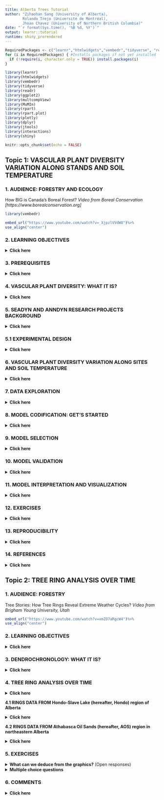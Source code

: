 ```yaml
---
title: Alberta Trees Tutorial
author: "Zihaohan Sang (University of Alberta),
        Rolando Trejo (Université de Montréal),
        Jhoan Chavez (University of Northern British Columbia)"
date: "`r format(Sys.time(), '%B %d, %Y')`"
output: learnr::tutorial
runtime: shiny_prerendered
---
```



```r
RequiredPackages <- c("learnr","htmlwidgets","vembedr","tidyverse", "readr","ggplot2","multcompView","MuMIn","rpart","rpart.plot","plotly","dplyr","jtools","interactions","shiny")
for (i in RequiredPackages) { #Installs packages if not yet installed
  if (!require(i, character.only = TRUE)) install.packages(i)
}

library(learnr)
library(htmlwidgets)
library(vembedr)
library(tidyverse)
library(readr)
library(ggplot2)
library(multcompView)
library(MuMIn)
library(rpart)
library(rpart.plot)
library(plotly)
library(dplyr)
library(jtools)
library(interactions)
library(shiny)

knitr::opts_chunk$set(echo = FALSE)
```


## **Topic 1: VASCULAR PLANT DIVERSITY VARIATION ALONG STANDS AND SOIL TEMPERATURE**

### **1. AUDIENCE: FORESTRY AND ECOLOGY** 

How BIG is Canada's Boreal Forest? *Video from Boreal Conservation [https://www.borealconservation.org]*

```r
library(vembedr)
```

```r
embed_url("https://www.youtube.com/watch?v=_XjpzlVVdW8")%>%
use_align("center")
```


### **2. LEARNING OBJECTIVES**
  
  <details>
  <summary> **Click here** </summary>
  <p>  
  
  1. You will be able to understand why biology and statistics do a nice match. 
 
  2. You will be able to understand how implement linear regression applied to species richness in function of at least of a couple of independent variables.

</details>

### **3. PREREQUISITES**

  <details>
  <summary> **Click here** </summary>
  <p> 
  
   **3.1 An introduction to linear regression**:https://www.youtube.com/watch?v=gb4qqX4uhYA


   **3.2 How to read a boxplot?**:https://www.youtube.com/watch?v=7UK2DK7rblw


   **3.3 The Bell Curve (Normal/Gaussian Distribution)**:https://www.youtube.com/watch?v=DJzmb7hGmeM


   **3.4 What is a residual plot?**:https://www.youtube.com/watch?v=J5gRckrv44c

</details>


### **4. VASCULAR PLANT DIVERSITY: WHAT IT IS?**

<details>
  <summary> **Click here** </summary>
  <p>  
A key concept in biology is Diversity. If you have wondered what is the connection between species richness of plants versus space  and environment, this is the right place to achieve basic biological and statistical concepts. There are over 352 000 (391 000 according to Jin and Qian, 2019) species of vascular plants in the world. More than 95% of vascular plants are flowering plants, also called angiosperms (e.g. grasses, orchids, maple trees). The other types of vascular plants are gymnosperms (cone-bearing trees, e.g. pine trees, spruce trees) and seedless plants (e.g. ferns, horsetails) (see figure of vascular plants below) . 5111 species of vascular plants have been found in Canada(CESCC, 2010). Such an amazing quantity of types and forms of life definitely invite biologists to wander them selves how diversity works in nature.

```r
htmltools::img(
				src = "https://github.com/Living-Data-Tutorials/website/blob/main/_lessons/2022-04-07-alberta-trees-tutorial/Vascular_Plants.png?raw=true", height = "500px", width = "100%", `data-external` = "1"
			)
```
*Photos from The Gymnosperm Database and Go Botany (3.7)*

  </details>

### **5. SEADYN AND ANNDYN RESEARCH PROJECTS BACKGROUND**

<details>
  <summary> **Click here** </summary>
  <p> 
  
An interesting project monitoring diversity was the Seasonal and annual dynamics of western Canadian boreal forest plant communities: a legacy dataset spanning four decades. The primary purpose of the Seasonal Dynamics (SEADYN) and later Annual Dynamics (ANNDYN) research projects was to document seasonal changes in the vegetative composition during the snow-free season (May through October) and longer-term changes in vegetation and forest mensuration for boreal forest stands in Alberta, Canada dominated by Pinus banksiana (Lamb.) (see central image in the below figure). 

Two regions were used for this study: one in the Hondo-Slave Lake (hereafter, Hondo) region of Alberta, which was surveyed from 1980 to 2015, and a second location in the Athabasca Oil Sands (hereafter, AOS) region in northeastern Alberta, which was surveyed from 1981 to 1984 and thought to have substantial atmospheric pollution due to regional industrial development (oil sands mining and processing). 

```r
htmltools::img(
				src = "https://github.com/RolandoTrejo/website/blob/main/_lessons/2022-04-07-alberta-trees-tutorial/Alberta_Project.png?raw=true", height = "500px", width = "100%", `data-external` = "1"
			)
```
*Photo from Seasonal Dynamics (SEADYN) and later Annual Dynamics (ANNDYN) research projects metadata, Alberta*

  </details>
  
### **5.1 EXPERIMENTAL DESIGN** 

<details>
  <summary> **Click here** </summary>
  <p>  
  
The experimental design consisted of plots of 50x50 m subdivided into 50 5x5 m quadrants. Data coming from Hondo monitoring can allow us to state tree questions concerning soil temperature and stands.




```r
htmltools::img(
				src = "https://github.com/Living-Data-Tutorials/website/blob/main/_lessons/2022-04-07-alberta-trees-tutorial/Location.png?raw=true", height = "500px", width = "100%", `data-external` = "1"
			)
```
*Photo from Seasonal Dynamics (SEADYN) and later Annual Dynamics (ANNDYN) research projects metadata, Alberta*

  </details>

### **6. VASCULAR PLANT DIVERSITY VARIATION ALONG SITES AND SOIL TEMPERATURE**

<details>
  <summary> **Click here** </summary>
  <p> 
  
Alberta, including 660 000 km2, is a diverse Canadian province. Almost 2000 species of vascular plants have been recorded (almost 1500 native) (Packer and Gould, 2017). In order to reveal how biodiversity connects with space and at least one environmental variable, we will focus on understanding the effect of stands and soil temperature in species richness in 2010 regarding only Hondo stands of this project.Hondo stands are north of Edmonton and east of Lesser Slave Lake, Alberta (AB), Canada (bottom right map panel). 2010 Hondo vascular plant is composed by 131 species. In this sites the maximum number of species found between 1980-2015 was 215. Regarding species diversity, we can state the following questions:

     A. Can we explain vascular diversity regarding soil temperature? 
 
     B. Are stands a better predictor than soil temperature? 
 
     C. Do we need to consider both variables together to understand vascular plant diversity variation? 
 
  </details>

### **7. DATA EXPLORATION**

<details>
  <summary> **Click here** </summary>
  <p>  
  
In order to answer our questions, we will use data from two different datasets from long-term tree and plant surveys in Alberta. We can respond to our questions using data from a specific year. In this tutorial, we will use 2010 data. Now we can better understand the regression line provided by graphing soil temperature and species richness. It basically follows a negative correlation (more species, less soil temperature). Regarding the boxplot graphic, we can see that stand 5 and 6 contain more species than stand 3 and 4. In stands 7 and 8 we can visualize outlines (extreme values). 

**7.1. Species richness variation by soil temperature (°C)**

```r
# Species richness variation by soil temperature (°C)
Hondo_VascularCover_2010_CLEAN<-read.csv("https://raw.githubusercontent.com/Living-Data-Tutorials/website/main/_lessons/2022-04-07-alberta-trees-tutorial/Hondo_VascularCover_2010_CLEAN.csv", sep=";")
Hondo_SoilTemp_2010_CLEAN<- read.csv("https://raw.githubusercontent.com/Living-Data-Tutorials/website/main/_lessons/2022-04-07-alberta-trees-tutorial/Hondo_SoilTemp_2010_CLEAN.csv", sep=";")

SR_SoilTemp <- data.frame(stand=as.factor(Hondo_SoilTemp_2010_CLEAN$stand),
                          SR=Hondo_VascularCover_2010_CLEAN$SR,
                          temp_C=Hondo_SoilTemp_2010_CLEAN$temp_C)

bc <- plot_ly(SR_SoilTemp, x=~temp_C, y=~SR, type = "scatter", size=~SR, 
              color = 'Paired')%>% layout(title="",
              xaxis=list(title="Soil temperature (C)", showgrid = F),
              yaxis=list(title="Species richness", showgrid = F))

bc
```

**7.2. Species richness variation along stands**

```r
# Species richness variation along stands
bp <- plot_ly(SR_SoilTemp, y=~SR, color = ~as.factor(stand),symbol="stand", 
              type="box",boxpoints = "all",
              
              jitter = 0.4,pointpos = -1.8) %>% 
              layout(title = "", 
              xaxis = list(title = "Stand", showgrid = F),
              yaxis=list(title="Species richness", showgrid = F))

bp
```

**7.3. Counts of the number of species frequencies in each abundance class**

We already know the patterns among stands, soil temperature, and interaction. But, what do continuous variables (species richness and soil temperature) tell us regarding their frequency distributions? 

Species richness clearly follows a normal distribution.

```r
SRichness <- data.frame(SR=Hondo_VascularCover_2010_CLEAN$SR)
ab <- table(unlist(SRichness))
barplot(ab, las = 1, # make axis labels perpendicular to axis
        xlab = "Abundance class: species richness", ylab = "Frequency", # label axes
        col = grey(5:0/5)) # 5-colour gradient for the bars
```

**7.4. Counts of the number of soil temperature frequencies in each abundance class**

Soil temperature not necessarily follows a normal distribution, but it seems like can assume it.

```r
STemp <- data.frame(temp_C=Hondo_SoilTemp_2010_CLEAN$temp_C)
ab <- table(unlist(STemp))
barplot(ab, las = 1, # make axis labels perpendicular to axis
        xlab = "Abundance class: soil temperature", ylab = "Frequency", # label axes
        col = grey(5:0/5)) # 5-colour gradient for the bars
```

  </details>

### **8. MODEL CODIFICATION: GET'S STARTED**

<details>
  <summary> **Click here** </summary>
  <p> 
  
In order to understand how soil temperature in Celsius and stand (x = independent variable) can affect biodiversity we can create five different models containing Species richness as response variable (y = dependent variable). 

```r
# Species richness as function of soil temperature (C) alone
M1 <- lm(SR ~ temp_C,data = SR_SoilTemp)  
# Species richness as function of stand alone
M2 <-lm(SR ~ stand,data = SR_SoilTemp)    
# Species richness as function of soil temperature (C) plus stand, and soil temperature-stand interaction
M3 <- lm(SR ~ temp_C*stand,data = SR_SoilTemp)
# Species richness as function of soil temperature (C) and stand
M4 <- lm(SR ~ temp_C+stand,data = SR_SoilTemp)
# Species richness as function of soil temperature-stand interaction alone
M5 <- lm(SR ~ temp_C:stand,data = SR_SoilTemp)
```

```
# Species richness as function of soil temperature (C) alone
M1 <- lm(SR ~ temp_C,data = SR_SoilTemp)  
# Species richness as function of stand alone
M2 <-lm(SR ~ stand,data = SR_SoilTemp)    
# Species richness as function of soil temperature (C) plus stand, and soil temperature-stand interaction
M3 <- lm(SR ~ temp_C*stand,data = SR_SoilTemp)
# Species richness as function of soil temperature (C) and stand
M4 <- lm(SR ~ temp_C+stand,data = SR_SoilTemp)
# Species richness as function of soil temperature-stand interaction alone
M5 <- lm(SR ~ temp_C:stand,data = SR_SoilTemp)
```
  </details>

###  **9. MODEL SELECTION**

<details>
  <summary> **Click here** </summary>
  <p> 
  
Regarding  patterns associated to species richness in function of soil temperature and stand, can we use these results to formulate our ecological conclusions? Does putting together both soil temperature and stand can reveal a pattern hidden by modeling both variable independently? We can use AICc and R squared approach to select the best model. Here we can see that model M2 and M4 are the best options following a lm approach with fixed effects. However, M4 model presented a reduced R squared. M2 model, only species richness as function of stand, presented a lower AIC and a higher R squared. 

```r
R2_adjusted <- c(summary(M1)$adj.r.squared,
                 summary(M2)$adj.r.squared,
                 summary(M3)$adj.r.squared,
                 summary(M4)$adj.r.squared,
                 summary(M5)$adj.r.squared)
r2 <- c(summary(M1)$r.squared,
        summary(M2)$r.squared,
        summary(M3)$r.squared,
        summary(M4)$r.squared,
        summary(M5)$r.squared)
library(MuMIn)
AIC.table  <- MuMIn::model.sel( M1, M2, M3, M4, M5)
AIC.table <- AIC.table[ , c("df", "logLik", "AICc", "delta")]

Model_summary<-data.frame(R2_adjusted,r2,AIC.table)
Model_summary
```
df is the degree of freedom,
logLik is the loglikelihood, and
delta is the AICc difference with the lowest value

Let's use the M2 model use to see how it works species richness in function of stands. We can identify M2 models as the best one according to its lowest AICc and R squared. But, before doing an analysis of variance and a post-hoc mean comparisons we must check the linear regression model assumptions.

```
# Species richness as function of stand
M2 <-lm(SR ~ stand,data = SR_SoilTemp)  
```
  </details>


### **10. MODEL VALIDATION**

<details>
  <summary> **Click here** </summary>
  <p> 
  
**10.1. Homogeneity of the variance**

Plot predicted values vs residual values

```r
M2 <-lm(SR ~ stand,data = SR_SoilTemp) 
plot(resid(M2) ~ fitted(M2),
     xlab = 'Predicted values',
     ylab = 'Normalized residuals')
abline(h = 0, lty = 2)
```

Homogeneity of variance test

```r
# Homogeneity of variance test
bartlett.test(SR ~ stand,data = SR_SoilTemp) # We have homogeneity of variance (p-value = 0.1793)
```

There is a homogeneous dispersion of the residuals regarding the graphic and the homogeneity of variance test(p-value = 0.1793). *The assumption is respected!*

**10.2. Independence of the model residuals**

Check the independence of the model residuals with stands

```r

boxplot(resid(M2) ~ stand, data = SR_SoilTemp,
        xlab = "Stand", ylab = "Normalized residuals")
abline(h = 0, lty = 2)
```

Homogeneous dispersion of the residuals around 0 and no pattern of residuals depending on the variable. *The assumption is respected!!*

**10.3. Normality of the model residuals**

Histogram of model residuals
```r
hist(resid(M2)) # Histogram of residuals
```

Shapiro test to check residuals normality

```r
# Shapiro test to check normality
M2 <-lm(SR ~ stand,data = SR_SoilTemp)
ANOVA_M2=aov(M2)
shapiro.test(ANOVA_M2$residuals) # The errors follow a normal distribution (p-value = 0.2401)
```

The residuals follow a normal distribution regarding the histogram and the Shapiro test(p-value = 0.2401). *The assumption is respected !!!*

  </details>
  
### **11. MODEL INTERPRETATION AND VISUALIZATION**

<details>
  <summary> **Click here** </summary>
  <p> 
  
**Species richness as a function of  stand**

Once we have corroborated the linear regression model assumption we can continue with model interpretation and visualization. There are significant differences among stands (p < 2.2e-16). Stands 3 and 4 are associated with less species richness than stands 5 and 6.

```r

M2 <-lm(SR ~ stand,data = SR_SoilTemp)
ANOVA_M2=aov(M2) # There are significant differences among stands (p < 2.2e-16)
summary(ANOVA_M2)
```

```r
ANOVA=aov(M2)
# Tukey test to study each pair of treatment :
TUKEY <- TukeyHSD(x=ANOVA, "stand", conf.level=0.95)

# Group the treatments that are not different each other together.
generate_label_df <- function(TUKEY, variable){
  
  # Extract labels and factor levels from Tukey post-hoc 
  Tukey.levels <- TUKEY[[variable]][,4]
  Tukey.labels <- data.frame(multcompLetters(Tukey.levels)['Letters'])
  
  # Put the labels in the same order as in the boxplot :
  Tukey.labels$stand=rownames(Tukey.labels)
  Tukey.labels=Tukey.labels[order(Tukey.labels$stand) , ]
  return(Tukey.labels)
}

# Apply the function on the dataset
LABELS <- generate_label_df(TUKEY , "stand")


# A panel of colors to draw each group with the same color :
my_colors <- c( 
  rgb(143,199,74,maxColorValue = 255),
  rgb(242,104,34,maxColorValue = 255), 
  rgb(111,145,202,maxColorValue = 255),
  rgb(144,108,84,maxColorValue = 255),
  rgb(144,108,84,maxColorValue = 255),
  rgb(143,199,74,maxColorValue = 255),
  rgb(143,199,74,maxColorValue = 255))

# Draw the basic boxplot
a <- boxplot(SR_SoilTemp$SR ~ SR_SoilTemp$stand , ylim=c(min(SR_SoilTemp$SR) , 1.1*max(SR_SoilTemp$SR)) , 
             col=my_colors[as.numeric(LABELS[,1])] , ylab="Species richness" , main="",xlab="Stand")

# It writes the letter over each box. Over is how high letters are written.
over <- 0.1*max( a$stats[nrow(a$stats),] )

#Add the labels
#text( c(1:nlevels(SR_SoilTemp$stand)) , a$stats[nrow(a$stats),]+over , LABELS[,1], 
 #     col=my_colors[as.numeric(LABELS[,1])] )
```

Different colours in the stands mean statistical differences.

  </details>
  
### **12. EXERCISES**

<details>
  <summary> **Click here** </summary>
  <p>  
  
**12.1. SPECIES RICHNESS AS A FUNCTION OF SOIL TEMPERATURE (°C)**

Run the following code and answer the question below. Here, we use model one (M1) corresponding to species richness as a function of soil temperature (C) to verify if there is any relationship between species richness and soil temperature alone. We will consider that model assumption are respected.

```r
# Importing data
Hondo_VascularCover_2010_CLEAN<-read.csv("https://raw.githubusercontent.com/Living-Data-Tutorials/website/main/_lessons/2022-04-07-alberta-trees-tutorial/Hondo_VascularCover_2010_CLEAN.csv", sep=";")
Hondo_SoilTemp_2010_CLEAN<- read.csv("https://raw.githubusercontent.com/Living-Data-Tutorials/website/main/_lessons/2022-04-07-alberta-trees-tutorial/Hondo_SoilTemp_2010_CLEAN.csv", sep=";")

# Merging data
SR_SoilTemp <- data.frame(stand=as.factor(Hondo_SoilTemp_2010_CLEAN$stand),
                          SR=Hondo_VascularCover_2010_CLEAN$SR,
                          temp_C=Hondo_SoilTemp_2010_CLEAN$temp_C)

# Species richness as function of soil temperature (C)
M1 <- lm(SR ~ temp_C,data = SR_SoilTemp) 
# Residuals and coefficients of the model
(summ_M1 <- summary(M1)) #
# Simplified ggplot theme
library(ggplot2)
fig <- theme_bw() +
  theme(panel.grid.minor=element_blank(),
        panel.grid.major=element_blank(),
        panel.background=element_blank()) +
  theme(strip.background=element_blank(),
        strip.text.y = element_text()) +
  theme(legend.background=element_blank()) +
  theme(legend.key=element_blank()) +
  theme(panel.border = element_rect(colour="black", fill=NA))
# Plot
plot <- ggplot(aes(temp_C, SR), data = SR_SoilTemp)
Plot_AllData <- plot + geom_point() +
  xlab("Soil temperature (C)") +
  ylab("Species richness") +
  labs(title = "All data") + fig

# Add regression lines with the intercepts specific to each stand

Plot_AllData +
  geom_abline(intercept = 23.8756 ,
              slope     = -0.3346, col = "coral2")


```

Check the graphic, then the p-value of soil temperature (temp_C). Respond to the following question:

```r
quiz(
  question("**What is the relationship beween species richness and soil temperature?**",
    answer("More species richness, more soil temperature"),
    answer("More species richness, less soil temperature", correct = TRUE),
    answer("The relationship is not significant"),
    answer("None of the above answers is correct")
  )
  )
```

**12.2 LINEAR OR NOT LINEAR RELATIONSHIP**

Run the following code. Then observe the AIC table and the graphic visualization. 

```r

# Data
x <- c(1.1,1.2,0.7,3.4,3.6,2.7,5.2,5.3,4.7,7.3,7.5,6.7,9.4,9.1,8.9,11.3,10.7,11)
y_response <- c(0.8,0.7,1.2,9.1,8.7,9.3,25.3,25.8,24.2,50,48.5,51,81.1,80.8,81.2,121.5,121,120.7)
Linear_not_linear <- data.frame(x,y_response)

# Linear model or not?
library(mgcv)
linear_model <- gam(y_response  ~ x, data = Linear_not_linear)
smooth_model <- gam(y_response  ~ s(x), data = Linear_not_linear)
AIC(linear_model, smooth_model)

# Visualization
library(ggplot2)
p1<-ggplot(Linear_not_linear, aes(x = x, y = y_response )) +
  geom_point() +
  geom_line(colour = "red", size = 1.2,
            aes(y = fitted(linear_model))) +
  xlab("x") +
  ylab("y") +
  labs(title = "Linear model or not?")+
  geom_line(colour = "blue", size = 1.2,
            aes(y = fitted(smooth_model))) +
  theme_bw()

p1

```

You can see that the AIC and the trend of the smooth GAM justify that adding a smoothing function improves model performance. Non linearity is then supported by these data.

Now, let's explore our real species richness and soil temperature data relationship. Follow the next steps:

1. Code by yourself: Use and adapt R code from section 12.1 and 12.2 to check linearity.
2. Use code from Hint: Click on Hint to review and paste the code. The run the code.

```r

```

```r
# Data
Hondo_VascularCover_2010_CLEAN<-read.csv("https://raw.githubusercontent.com/Living-Data-Tutorials/website/main/_lessons/2022-04-07-alberta-trees-tutorial/Hondo_VascularCover_2010_CLEAN.csv", sep=";")
Hondo_SoilTemp_2010_CLEAN<- read.csv("https://raw.githubusercontent.com/Living-Data-Tutorials/website/main/_lessons/2022-04-07-alberta-trees-tutorial/Hondo_SoilTemp_2010_CLEAN.csv", sep=";")
SR_SoilTemp <- data.frame(stand=as.factor(Hondo_SoilTemp_2010_CLEAN$stand),
                          SR=Hondo_VascularCover_2010_CLEAN$SR,
                          temp_C=Hondo_SoilTemp_2010_CLEAN$temp_C)

# Linear model or not?
library(mgcv)
linear_model <- gam(SR  ~ temp_C, data = SR_SoilTemp)
smooth_model <- gam(SR  ~ s(temp_C), data = SR_SoilTemp)
AIC(linear_model, smooth_model)

# Visualization
library(ggplot2)
Non_linear<-ggplot(SR_SoilTemp, aes(x = temp_C, y = SR )) +
  geom_point() +
  xlab("Soil temperature (C)") +
  ylab("Species richness") +
  labs(title = "Smooth model curve: Linear model or not?")+
  geom_line(colour = "blue", size = 1.2,
            aes(y = fitted(smooth_model))) +
  theme_bw()

Non_linear

Linear<-ggplot(SR_SoilTemp, aes(x = temp_C, y = SR )) +
  geom_point() +
  geom_line(colour = "red", size = 1.2,
            aes(y = fitted(linear_model))) +
  xlab("Soil temperature (C)") +
  ylab("Species richness") +
  labs(title = "Linear model line:Linear model or not?")+
  theme_bw()

Linear
```

```r
quiz(
  question("**Can we use linear regression to model species richness and soil temperature relationship?**",
    answer("Non linearity is supported by these data"),
    answer("It is difficul to make conclusions"),
    answer("Linearity is supported by these data", correct = TRUE),
    answer("None of the above answers is correct")
  )
  )
```

**12.3. INTERACTION MODEL**

Situation: we are interested to model the species richness of Hondo as a function of temperature (this is our main predictor of interest) but we don't know if we need to consider the stand as another important variable in the model. Observe the following graphics (M1, M3 and M4 model) and then the r squared and AICc into the summary table. Respond to the questions below.

**12.3.1. Species richness as a function of soil temperature (°C) plus stand, and soil temperature-stand interaction**

```r
# Species richness as function of soil temperature (C)
M1 <- lm(SR ~ temp_C,data = SR_SoilTemp) 
# Simplified ggplot theme
fig <- theme_bw() +
  theme(panel.grid.minor=element_blank(),
        panel.grid.major=element_blank(),
        panel.background=element_blank()) +
  theme(strip.background=element_blank(),
        strip.text.y = element_text()) +
  theme(legend.background=element_blank()) +
  theme(legend.key=element_blank()) +
  theme(panel.border = element_rect(colour="black", fill=NA))
# Plot
plot <- ggplot(aes(temp_C, SR), data = SR_SoilTemp)
Plot_AllData <- plot + geom_point(color="blue") +
  xlab("Soil temperature (C)") +
  ylab("Species richness") +
  labs(title = "M1 model") + fig

Plot_AllData +
  geom_abline(intercept = 23.8756 ,
              slope     = -0.3346, col = "coral2")
```

**12.3.2. Species richness as a function of soil temperature (°C) plus stand, and soil temperature-stand interaction**

```r
M3 <- lm(SR ~ temp_C*stand,data = SR_SoilTemp)
interact_plot(M3, pred = temp_C, modx = stand, x.label = "Soil temperature (C)", y.label = "Species richness",
              main.title = "M3 model",  legend.main = "Stand",plot.points = TRUE)


```

**12.3.3. Species richness as a function of soil temperature (°C) and stand**

```r
M4 <- lm(SR ~ temp_C+stand,data = SR_SoilTemp) 
interact_plot(M4, pred = temp_C, modx = stand, x.label = "Soil temperature (C)", y.label = "Species richness",
              main.title = "M4 model",  legend.main = "Stand",plot.points = TRUE)
```

```r
R2_adjusted <- c(summary(M1)$adj.r.squared,
                 summary(M3)$adj.r.squared,
                 summary(M4)$adj.r.squared)
r2 <- c(summary(M1)$r.squared,
        summary(M3)$r.squared,
        summary(M4)$r.squared)
library(MuMIn)
AIC.table  <- MuMIn::model.sel( M1, M3, M4)
AIC.table <- AIC.table[ , c("df", "logLik", "AICc", "delta")]

Model_summary<-data.frame(R2_adjusted,r2,AIC.table)
Model_summary
```
df is the degree of freedom,
logLik is the loglikelihood, and
delta is the AICc difference with the lowest value

```r
quiz(
  question("Regarding R squared and graphics, which is the best model?",
    answer("M3 model",correct = TRUE),
    answer("M1 model"),
    answer("M4 model"),
    answer("All the models are the best")
  )
)
```

  </details>
  
### **13. REPRODUCIBILITY**

<details>
  <summary> **Click here** </summary>
  <p>  
  
The graphics and results presented in this tutorial were obtained using historical soil temperature data, and vascular diversity datasets from Hondo stands. Data is available at  [https://dataverse.scholarsportal.info/dataset.xhtml?persistentId=doi:10.5683/SP3/PZCAVE]. We imported the original datasets from the Import dataset in R Studio.

```
Hondo_VascularCover_1980_2015 # Historical
str(Hondo_VascularCover_1980_2015)
Hondo_SoilTemp_1980_2010 # Historical soil temperature
str(Hondo_SoilTemp_1980_2010)
```
**13.1 Dataset manipulation**

1.Generate a subset of data considering only 2010 data to simplify the statistical analyses. It is important to focus on the heart of species richness ecological concept connected to space and environment.

```
Hondo_VascularCover_2010 <- subset(Hondo_VascularCover_1980_2015,year== "2010" )  # Selecting from one category in rows
Hondo_SoilTemp_2010 <- subset(Hondo_SoilTemp_1980_2010,year== "2010" )
```

2. Save the 2010 subsets data in the computer to clean it and make it proper to work in R.
```
write.csv(x=Hondo_VascularCover_2010,file="Hondo_VascularCover_2010.csv", row.names=FALSE) # Export data in csv format
write.csv(x=Hondo_SoilTemp_2010,file="Hondo_SoilTemp_2010.csv", row.names=FALSE) 
```

3. Open the 2010 subsets in excel and order both of them by stand and quad, then corroborate the perfect correspondence in order.

```r
Hondo_VascularCover_2010_CLEAN<-read.csv("https://raw.githubusercontent.com/Living-Data-Tutorials/website/main/_lessons/2022-04-07-alberta-trees-tutorial/Hondo_VascularCover_2010_CLEAN.csv", sep=";")
Hondo_SoilTemp_2010_CLEAN<- read.csv("https://raw.githubusercontent.com/Living-Data-Tutorials/website/main/_lessons/2022-04-07-alberta-trees-tutorial/Hondo_SoilTemp_2010_CLEAN.csv", sep=";")

```

4. Generate a new data frame summarizing stand, quadrant, soil temperature and species richness. You can see here that quadrants and stands were merged adequately.

```r
SR_SoilTemp <- data.frame(stand=as.factor(Hondo_SoilTemp_2010_CLEAN$stand),
                          stand2=as.factor(Hondo_VascularCover_2010_CLEAN$stand),
                          quad=Hondo_SoilTemp_2010_CLEAN$quad,
                          quad2=Hondo_VascularCover_2010_CLEAN$quad,
                          SR=Hondo_VascularCover_2010_CLEAN$SR,
                          temp_C=Hondo_SoilTemp_2010_CLEAN$temp_C)
```

</details>
  
### **14. REFERENCES**

<details>
  <summary> **Click here** </summary>
  <p>  
  
Hesketh, A., Loesberg, J., Bledsoe, E., Karst, J., & Macdonald, E. (2021). Seasonal and annual dynamics of western Canadian boreal forest plant communities: A legacy dataset spanning four decades [Data set]. Scholars Portal Dataverse. https://doi.org/10.5683/SP3/PZCAVE

Canadian Endangered Species Conservation Council(CESCC). 2010. Wild Species 2010: The general status of Species in Canada.

Jin, Y., and Qian, H. 2019. V.PhyloMaker: an R package that can generate very large phylogenies for vascular plants. Ecography, 42: 1353: 1359.

Packer, J.G., and Gould, A.J. 2017. Vascular plants of Alberta, part 1: Ferns, Fern Allies, Gymnosperms, and monocots. University of Calgary Press. 281 pages.

Earle, C.J. 2021.The Gymnossperm Database. Consulted on April 7, 2022:[https://www.conifers.org/zz/gymnosperms.php].
Go Botany (3.7). 2022. Native Plant Trust. Consulted on April 7, 2022: [https://gobotany.nativeplanttrust.org]
  </details>
  
  
## **Topic 2: TREE RING ANALYSIS OVER TIME**

### **1. AUDIENCE: FORESTRY** 

Tree Stories: How Tree Rings Reveal Extreme Weather Cycles? *Video from Brigham Young University, Utah*

```r
embed_url("https://www.youtube.com/watch?v=xmZO7aRgcW4")%>%
use_align("center")
```
                 

### **2. LEARNING OBJECTIVES**

<details>
  <summary> **Click here** </summary>
  <p>  
  
 1. At the end of this tutorial you will be able to explore patterns of rings over time. Perhaps, something hidden is there! 

 2. This tutorial aims to help students get familiarized with data and apply academic background by looking at processed data ending up in questioning.
 
</details>

### **3. DENDROCHRONOLOGY: WHAT IT IS?**

<details>
  <summary> **Click here** </summary>
  <p>  
  
An interesting concept in biology, and more in forestry, is the ring dynamics of trees over time. Dendrochronology is the dating and study of annual rings in trees (see https://ltrr.arizona.edu/about/treerings). Dating and studying annual rings allow us to do inferences in other tree fields of study, for example, linking dendrochronology with the weather. Here, Dendroclimatology studies and uses the growth ring patterns to reconstruct past variations in climate (Fritts. 1987). Since well-defined annual-growth rings can be observed in the wood (rings) from many species of temperate forest trees throughout the world, in certain circumstances, these growth rings contain useful information about varying environmental conditions affecting their growth like temperature changes and humidity as well as tree features (age and size), depending on the species and latitude for what other data analysis (climate data) should be included (Tumajer, J., & Lehejček, J. 2019). 

</details>

### **4. TREE RING ANALYSIS OVER TIME**

<details>
  <summary> **Click here** </summary>
  <p>  

Let's plot some graphics. We can plot the average ring width (mm) in axe y in the function of time (year) in axe x (see red line). But, we can also plot the average ring width (mm) in axe y as a function of time (year) in axe x, simultaneously considering the stands (see gray lines). Do you have some ideas about what these trends might be telling us?

  
   </details>

**4.1 RINGS DATA FROM Hondo-Slave Lake (hereafter, Hondo) region of Alberta**

<details>
  <summary> **Click here** </summary>
  <p>  

```r

# Libraries
library(tidyverse)
library(readr)
library(dplyr)
library(ggplot2)

# AOS sites
# for BP, JS, LF, ML, OI, SA, WO, WY stands

# Files
aos_files <- c("https://raw.githubusercontent.com/Living-Data-Tutorials/website/main/_lessons/2022-04-07-alberta-trees-tutorial/AOS_Dendrochronology_1983%20-%20BP.csv",
               "https://raw.githubusercontent.com/Living-Data-Tutorials/website/main/_lessons/2022-04-07-alberta-trees-tutorial/AOS_Dendrochronology_1983%20-%20JS.csv",
               "https://raw.githubusercontent.com/Living-Data-Tutorials/website/main/_lessons/2022-04-07-alberta-trees-tutorial/AOS_Dendrochronology_1983%20-%20LF.csv",
               "https://raw.githubusercontent.com/Living-Data-Tutorials/website/main/_lessons/2022-04-07-alberta-trees-tutorial/AOS_Dendrochronology_1983%20-%20ML.csv",
               "https://raw.githubusercontent.com/Living-Data-Tutorials/website/main/_lessons/2022-04-07-alberta-trees-tutorial/AOS_Dendrochronology_1983%20-%20OI.csv",
               "https://raw.githubusercontent.com/Living-Data-Tutorials/website/main/_lessons/2022-04-07-alberta-trees-tutorial/AOS_Dendrochronology_1983%20-%20SA.csv",
               "https://raw.githubusercontent.com/Living-Data-Tutorials/website/main/_lessons/2022-04-07-alberta-trees-tutorial/AOS_Dendrochronology_1983%20-%20WO.csv",
               "https://raw.githubusercontent.com/Living-Data-Tutorials/website/main/_lessons/2022-04-07-alberta-trees-tutorial/AOS_Dendrochronology_1983%20-%20WY.csv"
               )

# Visualization
aos_dt <-
  do.call(rbind,
          lapply(aos_files, read.csv))
summary(aos_dt)
table(aos_dt$stand)
aos_dt %>% group_by(year, stand) %>%
  summarise(avg_ring_width_mm = mean(ring_width_mm),
            n = n()) %>%
  ggplot(aes(x = year, y = avg_ring_width_mm)) +
  geom_point(data = aos_dt, aes(x = year, y = ring_width_mm), shape = 21,
             size= 2, color = 'gray50', alpha = .2) + geom_smooth(aes(group = stand), alpha = .2, color = 'gray40') +
  theme_bw() +
  facet_grid(~stand) +
  geom_smooth(data = aos_dt %>% select(-stand), aes(x = year, y = ring_width_mm),
              color = 'red', linetype = 'dashed')

```
</details>


**4.2 RINGS DATA FROM Athabasca Oil Sands (hereafter, AOS) region in northeastern Alberta**

<details>
  <summary> **Click here** </summary>
  <p>  
```r


# Libraries
library(tidyverse)
library(readr)
library(dplyr)
library(ggplot2)

## same for HONDO
#n=1, 2, 3 stands

# Files
hondo_files <- c("https://raw.githubusercontent.com/Living-Data-Tutorials/website/main/_lessons/2022-04-07-alberta-trees-tutorial/Hondo_Dendrochronology_1983%20-%20STAND%201.csv",
                 "https://raw.githubusercontent.com/Living-Data-Tutorials/website/main/_lessons/2022-04-07-alberta-trees-tutorial/Hondo_Dendrochronology_1983%20-%20STAND%202.csv",
                 "https://raw.githubusercontent.com/Living-Data-Tutorials/website/main/_lessons/2022-04-07-alberta-trees-tutorial/Hondo_Dendrochronology_1983%20-%20STAND%203.csv"
                 )
# Visualization
hondo_dt <-
  do.call(rbind,
          lapply(hondo_files, read.csv)) %>%
  mutate(stand = factor(stand))

hondo_dt %>% group_by(year, stand) %>%
  summarise(avg_ring_width_mm = mean(ring_width_mm),
            n = n()) %>%
  ggplot(aes(x = year, y = avg_ring_width_mm)) +
  geom_point(data = hondo_dt, aes(x = year, y = ring_width_mm, group = stand), shape = 21,
             size= 2, color = 'gray50', alpha = .2) + 
  geom_smooth(aes(group = stand), alpha = .2, color = 'gray40') +
  theme_bw() +
  facet_grid(~stand) +
  geom_smooth(data = hondo_dt %>% select(-stand), aes(x = year, y = ring_width_mm),
              color = 'red', linetype = 'dashed')



```
</details>

### **5. EXERCISES**

<details>
  <summary> **What can we deduce from the graphics?** (Open responses) </summary>
  <p> BINGO!!!: 
  
     1. Tree ring width decreases over time, and patterns change following an oscillating behaviour, suggesting that external (temperature, humidity) and internal (age, latitude, species) factors affect tree growth.
     
     2.  It seems that stands follow different patterns, perhaps they have a different composition, or why not, they can be more or less diverse in vascular species affecting overall tree growth. 
     
  As you can see, the information observed in the graphics can bring us some insights about what is going on with ring tree dynamics.
  
</details>

<details>
  <summary> **Multiple choice questions** </summary>
  <p>  
```r
quiz(
  question("**What dendrochronology is?**",
    answer("It studies the plant height growth"),
    answer("It studies the growht ring patterns regarding past variation in climate"),
    answer("It studies and dates annual rings in trees", correct = TRUE),
    answer("It studies the variation of tree species over time")
  ),
  question("What does it gray lines mean in graphics used in this tutorial?",
    answer("It is the average ring width trend varying over time"),
    answer("It is the average ring width trend varying over stand"),
    answer("It is the average ring width trend varying over time and stand", correct = TRUE),
    answer("None of the above answers is correct")
  )
)
```
</details>

### **6. COMMENTS**

<details>
  <summary> **Click here** </summary>
  <p>
  
This tutorial was created using RStudio and RMarkdown. The entire code to reproduce the results and graphics provided in this tutorial is available in the Living Data Working Group project through the GitHub page.

```
library(learnr)
library(htmlwidgets)
library(vembedr)
library(tidyverse)
library(readr)
library(ggplot2)
library(multcompView)
library(MuMIn)
library(rpart)
library(rpart.plot)
library(plotly)
library(dplyr)
library(jtools)
library(interactions)
```
<details>

### **7. REFERENCES**


<details>
  <summary> **Click here** </summary>
  <p>  
Fritts, H. C. (1987). TREE-RING ANALYSISTree-ring analysis. In Climatology (pp. 858–875). Springer US. https://doi.org/10.1007/0-387-30749-4_182

Tumajer, J., & Lehejček, J. (2019). Boreal tree-rings are influenced by temperature up to two years prior to their formation: A trade-off between growth and reproduction? Environmental Research Letters, 14(12), 124024. https://doi.org/10.1088/1748-9326/ab5134

NOAA. . Picture Climate: How Can We Learn from Tree Rings? | National Centers for Environmental Information (NCEI) formerly known as National Climatic Data Center (NCDC). (n.d.). Retrieved 8 April 2022, from https://www.ncdc.noaa.gov/news/picture-climate-how-can-we-learn-tree-rings

Rivet, A., Payette, S., Berteaux, D., & Girard, F. (2017). Pines and porcupines: A tree-ring analysis of browsing and dynamics of an overmature pine forest. Canadian Journal of Forest Research, 47, 257–268. https://doi.org/10.1139/cjfr-2016-0214  
  </details>
## **Français**

Version en français disponible sur https://rtrejo.shinyapps.io/Biodiversite_Arbres_Alberta
